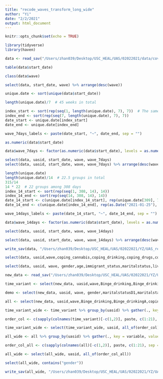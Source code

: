 ```yaml
---
title: "recode_waves_transform_long_wide"
author: "Yi"
date: "2/2/2021"
output: html_document
---
```


```r
knitr::opts_chunk$set(echo = TRUE)
```

```r
library(tidyverse)
library(haven)
```

```r
data <- read_sav("/Users/zhan039/Desktop/USC_HEAL/UAS/02022021/data/covidpanel_us_stata_jan_20_2021.sav")

```

```r
table(data$start_date)

class(data$wave)

select(data, start_date, wave) %>% arrange(desc(wave))

unique.date <- sort(unique(data$start_date))

length(unique.date)/7  # 45 weeks in total

index_start <- sort(rep(seq(1, length(unique.date), 7), 7))  # The same group/week repeats 7 days
index_end <- sort(rep(seq(7, length(unique.date), 7), 7))
date_start <- unique.date[index_start]
date_end <- unique.date[index_end]

wave_7days_labels <- paste(date_start, "~", date_end, sep = "")

as.numeric(data$start_date)

data$wave_7days <- factor(as.numeric(data$start_date), levels = as.numeric(unique.date), labels = wave_7days_labels)

select(data, uasid, start_date, wave, wave_7days)
select(data, uasid, start_date, wave, wave_7days) %>% arrange(desc(wave_7days))

```

```r
length(unique.date)
length(unique.date)/14  # 22.5 groups in total
315/14
14 * 22  # 22 groups among 308 days
index_14_start <- sort(rep(seq(1, 308, 14), 14))
index_14_end <- sort(rep(seq(14, 308, 14), 14))
date_14_start <- c(unique.date[index_14_start], rep(unique.date[309], 7))
date_14_end <- c(unique.date[index_14_end], rep(as.Date("2021-01-25"), 7))

wave_14days_labels <- paste(date_14_start, "~", date_14_end, sep = "")

data$wave_14days <- factor(as.numeric(data$start_date), levels = as.numeric(unique.date), labels = wave_14days_labels)

select(data, uasid, start_date, wave, wave_14days)

select(data, uasid, start_date, wave, wave_14days) %>% arrange(desc(wave_14days))

```

```r
write_sav(data, "/Users/zhan039/Desktop/USC_HEAL/UAS/02022021/YZ/UAS_recode_waves_YZ.sav")

```


```r
select(data, uasid,wave,coping_cannabis,coping_drinking,coping_drugs,coping_exercise,coping_meditate,cr026a2,disabled,employmenttype,final_weight,hourswork,laborstatus,lf_other,phq4_anxious,phq4_depressed,phq4_littleinterest,phq4_worry,retired,sick_leave,start_date,unemp_layoff,unemp_look,wave_7days,wave_14days,workfullpart,working)

select(data, uasid, wave, gender,age,immigrant_status,maritalstatus,livewithpartner,education,hisplatino,hisplatino_group,white,black,nativeamer,asian,pacific,race,hhincome,hhmembernumber,statereside)
```

```r
new_data <- read_sav("/Users/zhan039/Desktop/USC_HEAL/UAS/02022021/YZ/UAS_recode_waves_create_vars_YZ.sav")
```

```r
time_variant <- select(new_data, uasid,wave,Binge_drinking,Binge_drinkingA,coping_cannabis,coping_drinking,coping_drinking4,coping_drinking7,coping_drugs,coping_exercise,coping_meditate,cr026a2,cr026a2A,disabled,drinkingTotal,employmenttype,final_weight,Heavy_drinking,hourswork,laborstatus,lf_other,phq4_anxious,phq4_depressed,phq4_littleinterest,phq4_worry,retired,sick_leave,start_date,unemp_layoff,unemp_look,wave_7days,wave_14days,workfullpart,working)

demo <- select(new_data, uasid, wave, gender,maritalstatusD1,maritalstatusD2,educationD1,educationD2,educationD3,hhincomeM,hhincomeQ,poverty100,poverty150,age,age3Ga,age4Ga,age4Gb,RACEHSP,RACEHSP4G,RACEHSP5G,immigrant_status,maritalstatus,livewithpartner,education,hisplatino,hisplatino_group,white,black,nativeamer,asian,pacific,race,hhincome,hhmembernumber,Householdnumber,statereside)

all <- select(new_data, uasid,wave,Binge_drinking,Binge_drinkingA,coping_cannabis,coping_drinking,coping_drinking4,coping_drinking7,coping_drugs,coping_exercise,coping_meditate,cr026a2,cr026a2A,disabled,drinkingTotal,employmenttype,final_weight,Heavy_drinking,hourswork,laborstatus,lf_other,phq4_anxious,phq4_depressed,phq4_littleinterest,phq4_worry,retired,sick_leave,start_date,unemp_layoff,unemp_look,wave_7days,wave_14days,workfullpart,working, gender,maritalstatusD1,maritalstatusD2,educationD1,educationD2,educationD3,hhincomeM,hhincomeQ,poverty100,poverty150,age,age3Ga,age4Ga,age4Gb,RACEHSP,RACEHSP4G,RACEHSP5G,immigrant_status,maritalstatus,livewithpartner,education,hisplatino,hisplatino_group,white,black,nativeamer,asian,pacific,race,hhincome,hhmembernumber,Householdnumber,statereside)
```

```r
time_variant_wide <- time_variant %>% group_by(uasid) %>% gather(., key = variable, value = value, -c(1, 2)) %>% unite(., newvariable, variable, wave, sep = "_") %>% spread(., newvariable, value) 

order_col <- c(sapply(colnames(time_variant)[-c(1,2)], paste, c(1:21), sep = "_"))

time_variant_wide <- select(time_variant_wide, uasid, all_of(order_col))
```

```r
all_wide <- all %>% group_by(uasid) %>% gather(., key = variable, value = value, -c(1, 2)) %>% unite(., newvariable, variable, wave, sep = "_") %>% spread(., newvariable, value) 

order_col_all <- c(sapply(colnames(all)[-c(1,2)], paste, c(1:21), sep = "_"))

all_wide <- select(all_wide, uasid, all_of(order_col_all))
```

```r
select(all_wide, contains("gender"))
```

```r
write_sav(all_wide, "/Users/zhan039/Desktop/USC_HEAL/UAS/02022021/YZ/UAS_recode_waves_create_vars_wide_YZ.sav")
```

